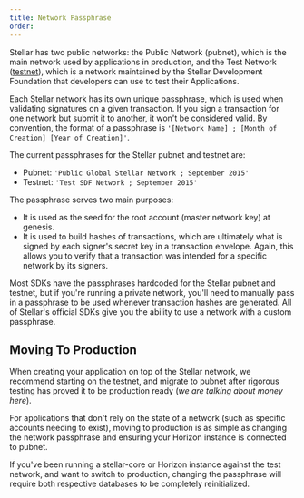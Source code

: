 ```yaml
---
title: Network Passphrase
order:
---
```


Stellar has two public networks: the Public Network (pubnet), which is the main network used by
applications in production, and the Test Network ([testnet](test-net.mdx)), which is a network
maintained by the Stellar Development Foundation that developers can use to test their
Applications.

Each Stellar network has its own unique passphrase, which is used when validating signatures on a given transaction. If you sign a transaction for one network but submit it to another, it won't be considered valid. By convention, the format of a passphrase is `'[Network Name] ; [Month of
Creation] [Year of Creation]'`.

The current passphrases for the Stellar pubnet and testnet are:

* Pubnet: `'Public Global Stellar Network ; September 2015'`
* Testnet: `'Test SDF Network ; September 2015'`

The passphrase serves two main purposes:

* It is used as the seed for the root account (master network key) at genesis.
* It is used to build hashes of transactions, which are ultimately what is signed by each signer's
  secret key in a transaction envelope. Again, this allows you to verify that a transaction was
  intended for a specific network by its signers.

Most SDKs have the passphrases hardcoded for the Stellar pubnet and testnet, but if you're running a private network, you'll need to manually pass in a passphrase to be used whenever transaction hashes are generated. All of Stellar's official SDKs give you the ability to use a network with a custom passphrase.

## Moving To Production

When creating your application on top of the Stellar network, we recommend starting on the testnet, and migrate to pubnet after rigorous testing has proved it to be production ready (_we are talking about money here_).

For applications that don't rely on the state of a network (such as specific accounts needing to
exist), moving to production is as simple as changing the network passphrase and
ensuring your Horizon instance is connected to pubnet.

If you've been running a stellar-core or Horizon instance against the test
network, and want to switch to production, changing the passphrase will require both respective
databases to be completely reinitialized. 
